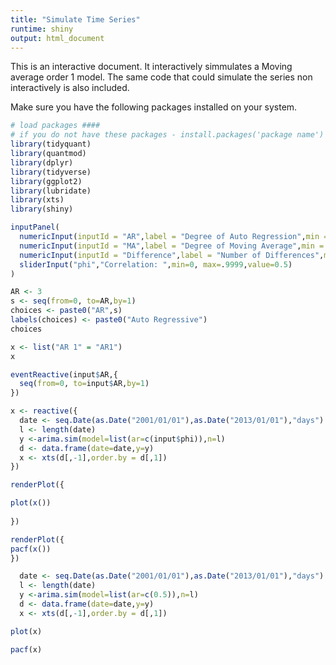 ```yaml
---
title: "Simulate Time Series"
runtime: shiny
output: html_document
---
```

This is an interactive document.  It interactively simmulates a Moving average order 1 model.
The same code that could simulate the series non interactively is also included.

Make sure you have the following packages installed on your system.
```r
# load packages ####
# if you do not have these packages - install.packages('package name')
library(tidyquant)
library(quantmod)
library(dplyr)
library(tidyverse)
library(ggplot2)
library(lubridate)
library(xts)
library(shiny)
```

```r
inputPanel(
  numericInput(inputId = "AR",label = "Degree of Auto Regression",min = 0,max = 10,step = 1,value=0),
  numericInput(inputId = "MA",label = "Degree of Moving Average",min = 0,max = 10,step = 1,value=0),
  numericInput(inputId = "Difference",label = "Number of Differences",min = 0,max = 3,step = 1,value=0),
  sliderInput("phi","Correlation: ",min=0, max=.9999,value=0.5)
)
``` 
```r
AR <- 3
s <- seq(from=0, to=AR,by=1)
choices <- paste0("AR",s)
labels(choices) <- paste0("Auto Regressive")
choices
```
```r
x <- list("AR 1" = "AR1")
x
```


```r
eventReactive(input$AR,{
  seq(from=0, to=input$AR,by=1)
})
```


```r
x <- reactive({ 
  date <- seq.Date(as.Date("2001/01/01"),as.Date("2013/01/01"),"days") 
  l <- length(date) 
  y <-arima.sim(model=list(ar=c(input$phi)),n=l) 
  d <- data.frame(date=date,y=y) 
  x <- xts(d[,-1],order.by = d[,1]) 
})
```

```r
renderPlot({

plot(x())
 
})
``` 
```r
renderPlot({
pacf(x())
})
```


```r
  date <- seq.Date(as.Date("2001/01/01"),as.Date("2013/01/01"),"days") 
  l <- length(date) 
  y <-arima.sim(model=list(ar=c(0.5)),n=l) 
  d <- data.frame(date=date,y=y) 
  x <- xts(d[,-1],order.by = d[,1]) 
```

```r
plot(x)
``` 

```r
pacf(x)
```


